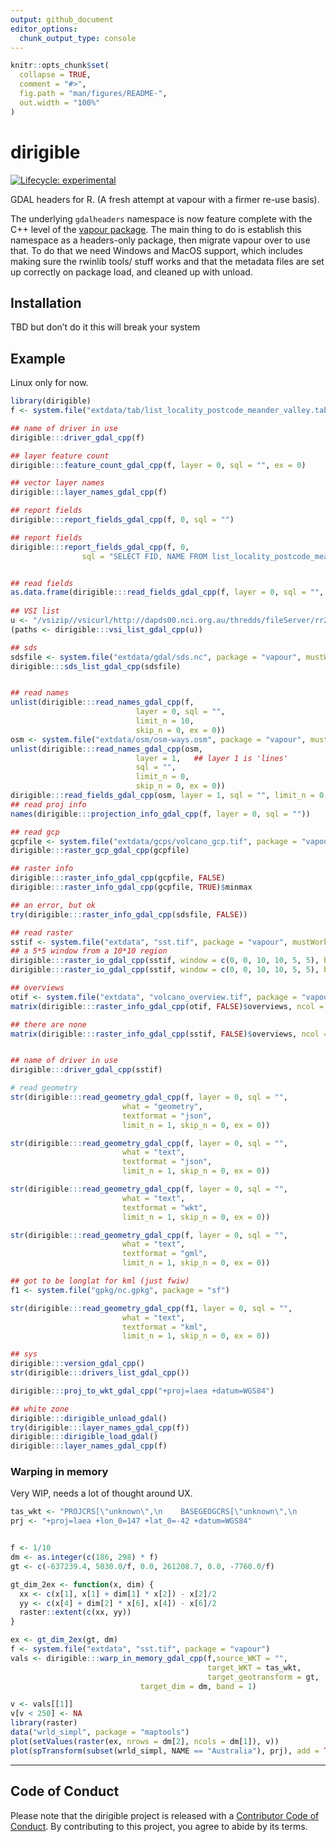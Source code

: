 ```yaml
---
output: github_document
editor_options: 
  chunk_output_type: console
---
```


<!-- README.md is generated from README.Rmd. Please edit that file -->

```r
knitr::opts_chunk$set(
  collapse = TRUE,
  comment = "#>",
  fig.path = "man/figures/README-",
  out.width = "100%"
)
```

# dirigible

<!-- badges: start -->
[![Lifecycle: experimental](https://img.shields.io/badge/lifecycle-experimental-orange.svg)](https://www.tidyverse.org/lifecycle/#experimental)
<!-- badges: end -->

GDAL headers for R. (A fresh attempt at vapour with a firmer re-use basis). 

The underlying `gdalheaders` namespace is now feature complete with the C++ level of the [vapour package](https://CRAN.r-project.org/package=vapour). The main thing to do is establish this namespace
as a headers-only package, then migrate vapour over to use that. To do that we need Windows and MacOS support, 
which includes making sure the rwinlib tools/ stuff works and that the metadata files are set up correctly on
package load, and cleaned up with unload. 

## Installation

TBD but don't do it this will break your system 

## Example

Linux only for now.  


```r
library(dirigible)
f <- system.file("extdata/tab/list_locality_postcode_meander_valley.tab", package = "vapour")

## name of driver in use
dirigible:::driver_gdal_cpp(f)

## layer feature count
dirigible:::feature_count_gdal_cpp(f, layer = 0, sql = "", ex = 0)

## vector layer names
dirigible:::layer_names_gdal_cpp(f)

## report fields
dirigible:::report_fields_gdal_cpp(f, 0, sql = "")

## report fields
dirigible:::report_fields_gdal_cpp(f, 0, 
                sql = "SELECT FID, NAME FROM list_locality_postcode_meander_valley")


## read fields
as.data.frame(dirigible:::read_fields_gdal_cpp(f, layer = 0, sql = "", limit_n = 1, skip_n = 0, ex = 0, fid_column_name = character(0)))
 
## VSI list
u <- "/vsizip//vsicurl/http://dapds00.nci.org.au/thredds/fileServer/rr2/national_geophysical_compilations/http/radmap_v3_2015_filtered_dose/radmap_v3_2015_filtered_dose.ers.zip"
(paths <- dirigible:::vsi_list_gdal_cpp(u))

## sds
sdsfile <- system.file("extdata/gdal/sds.nc", package = "vapour", mustWork = TRUE)
dirigible:::sds_list_gdal_cpp(sdsfile)


## read names
unlist(dirigible:::read_names_gdal_cpp(f, 
                            layer = 0, sql = "", 
                            limit_n = 10, 
                            skip_n = 0, ex = 0))
osm <- system.file("extdata/osm/osm-ways.osm", package = "vapour", mustWork = TRUE)
unlist(dirigible:::read_names_gdal_cpp(osm, 
                            layer = 1,   ## layer 1 is 'lines'
                            sql = "", 
                            limit_n = 0, 
                            skip_n = 0, ex = 0))
dirigible:::read_fields_gdal_cpp(osm, layer = 1, sql = "", limit_n = 0, skip_n = 0, ex = 0, fid_column_name = "")
## read proj info
names(dirigible:::projection_info_gdal_cpp(f, layer = 0, sql = ""))

## read gcp
gcpfile <- system.file("extdata/gcps/volcano_gcp.tif", package = "vapour", mustWork = TRUE)
dirigible:::raster_gcp_gdal_cpp(gcpfile)

## raster info
dirigible:::raster_info_gdal_cpp(gcpfile, FALSE)
dirigible:::raster_info_gdal_cpp(gcpfile, TRUE)$minmax

## an error, but ok
try(dirigible:::raster_info_gdal_cpp(sdsfile, FALSE))

## read raster
sstif <- system.file("extdata", "sst.tif", package = "vapour", mustWork = TRUE)
## a 5*5 window from a 10*10 region
dirigible:::raster_io_gdal_cpp(sstif, window = c(0, 0, 10, 10, 5, 5), band = 1, resample = "nearestneighbour")
dirigible:::raster_io_gdal_cpp(sstif, window = c(0, 0, 10, 10, 5, 5), band = 1,  resample = "lanczos")

## overviews
otif <- system.file("extdata", "volcano_overview.tif", package = "vapour", mustWork = TRUE)
matrix(dirigible:::raster_info_gdal_cpp(otif, FALSE)$overviews, ncol = 2, byrow = TRUE)

## there are none
matrix(dirigible:::raster_info_gdal_cpp(sstif, FALSE)$overviews, ncol = 2, byrow = TRUE)


## name of driver in use
dirigible:::driver_gdal_cpp(sstif)

# read geometry
str(dirigible:::read_geometry_gdal_cpp(f, layer = 0, sql = "",
                         what = "geometry",
                         textformat = "json",
                         limit_n = 1, skip_n = 0, ex = 0))

str(dirigible:::read_geometry_gdal_cpp(f, layer = 0, sql = "",
                         what = "text",
                         textformat = "json",
                         limit_n = 1, skip_n = 0, ex = 0))

str(dirigible:::read_geometry_gdal_cpp(f, layer = 0, sql = "",
                         what = "text",
                         textformat = "wkt",
                         limit_n = 1, skip_n = 0, ex = 0))

str(dirigible:::read_geometry_gdal_cpp(f, layer = 0, sql = "",
                         what = "text",
                         textformat = "gml",
                         limit_n = 1, skip_n = 0, ex = 0))

## got to be longlat for kml (just fwiw)
f1 <- system.file("gpkg/nc.gpkg", package = "sf")

str(dirigible:::read_geometry_gdal_cpp(f1, layer = 0, sql = "",
                         what = "text",
                         textformat = "kml",
                         limit_n = 1, skip_n = 0, ex = 0))

## sys
dirigible:::version_gdal_cpp()
str(dirigible:::drivers_list_gdal_cpp())

dirigible:::proj_to_wkt_gdal_cpp("+proj=laea +datum=WGS84")

## white zone
dirigible:::dirigible_unload_gdal()
try(dirigible:::layer_names_gdal_cpp(f))
dirigible:::dirigible_load_gdal()
dirigible:::layer_names_gdal_cpp(f)

```



### Warping in memory

Very WIP, needs a lot of thought around UX. 

```r
tas_wkt <- "PROJCRS[\"unknown\",\n    BASEGEOGCRS[\"unknown\",\n        DATUM[\"World Geodetic System 1984\",\n            ELLIPSOID[\"WGS 84\",6378137,298.257223563,\n                LENGTHUNIT[\"metre\",1]],\n            ID[\"EPSG\",6326]],\n        PRIMEM[\"Greenwich\",0,\n            ANGLEUNIT[\"degree\",0.0174532925199433],\n            ID[\"EPSG\",8901]]],\n    CONVERSION[\"unknown\",\n        METHOD[\"Lambert Azimuthal Equal Area\",\n            ID[\"EPSG\",9820]],\n        PARAMETER[\"Latitude of natural origin\",-42,\n            ANGLEUNIT[\"degree\",0.0174532925199433],\n            ID[\"EPSG\",8801]],\n        PARAMETER[\"Longitude of natural origin\",147,\n            ANGLEUNIT[\"degree\",0.0174532925199433],\n            ID[\"EPSG\",8802]],\n        PARAMETER[\"False easting\",0,\n            LENGTHUNIT[\"metre\",1],\n            ID[\"EPSG\",8806]],\n        PARAMETER[\"False northing\",0,\n            LENGTHUNIT[\"metre\",1],\n            ID[\"EPSG\",8807]]],\n    CS[Cartesian,2],\n        AXIS[\"(E)\",east,\n            ORDER[1],\n            LENGTHUNIT[\"metre\",1,\n                ID[\"EPSG\",9001]]],\n        AXIS[\"(N)\",north,\n            ORDER[2],\n            LENGTHUNIT[\"metre\",1,\n                ID[\"EPSG\",9001]]]]"
prj <- "+proj=laea +lon_0=147 +lat_0=-42 +datum=WGS84"


f <- 1/10
dm <- as.integer(c(186, 298) * f)
gt <- c(-637239.4, 5030.0/f, 0.0, 261208.7, 0.0, -7760.0/f)

gt_dim_2ex <- function(x, dim) {
  xx <- c(x[1], x[1] + dim[1] * x[2]) - x[2]/2
  yy <- c(x[4] + dim[2] * x[6], x[4]) - x[6]/2
  raster::extent(c(xx, yy))
}

ex <- gt_dim_2ex(gt, dm)
f <- system.file("extdata", "sst.tif", package = "vapour")
vals <- dirigible:::warp_in_memory_gdal_cpp(f,source_WKT = "", 
                                            target_WKT = tas_wkt,
                                            target_geotransform = gt,
                             target_dim = dm, band = 1)

v <- vals[[1]]
v[v < 250] <- NA
library(raster)
data("wrld_simpl", package = "maptools")
plot(setValues(raster(ex, nrows = dm[2], ncols = dm[1]), v))
plot(spTransform(subset(wrld_simpl, NAME == "Australia"), prj), add = TRUE)
```


---

## Code of Conduct
  
Please note that the dirigible project is released with a [Contributor Code of Conduct](https://contributor-covenant.org/version/2/0/CODE_OF_CONDUCT.html). By contributing to this project, you agree to abide by its terms.
